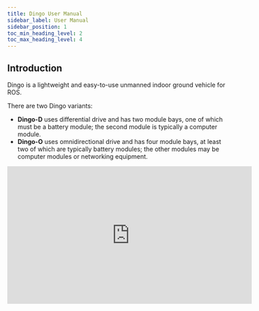 ```yaml
---
title: Dingo User Manual
sidebar_label: User Manual
sidebar_position: 1
toc_min_heading_level: 2
toc_max_heading_level: 4
---
```




<ComponentIntroductionDingo />

## Introduction

Dingo is a lightweight and easy-to-use unmanned indoor ground vehicle for ROS.

There are two Dingo variants:

- **Dingo-D** uses differential drive and has two module bays, one of which must be a battery module; the second module is typically a computer module.
- **Dingo-O** uses omnidirectional drive and has four module bays, at least two of which are typically battery modules; the other modules may be computer modules or networking equipment.

<center>
  <iframe
    width="560"
    height="315"
    src="https://www.youtube.com/embed/NnXYX3Y2KIk"
    title="YouTube video player"
    frameborder="0"
    allow="accelerometer; autoplay; clipboard-write; encrypted-media; gyroscope; picture-in-picture"
    allowfullscreen
  />
</center>

<br />

<ComponentSafetyWarning />

### Shipment Contents

Your Dingo shipment contains the following:

<Tabs groupId="dingo_versions">
  <TabItem
    value="D100"
    label="Dingo 1.0"
  >
    <ul>
      <li>Dingo UGV (Dingo-D or Dingo-O variant)</li>
      <li>One or more batteries of the following type:</li>
      <ul>
        <li>12 V sealed lead-acid (SLA) batteries</li>
        <li>14.4 V lithium batteries</li>
      </ul>
      <li>One or more universal chargers for your batteries</li>
      <li>One Sony PS4 Bluetooth controller</li>
      <li>One Dingo quick start guide</li>
      <li>Accessories:</li>
      <ul>
        <li>USB cable (x1): USB Cable, Type A to Micro B (0.3 m)</li>
        <li>Molex connectors (x2): Molex P/N - 0039012040</li>
        <li>Molex crimp pins (x8): Molex P/N - 0039000073</li>
        <li>Fuse 5A (x1): Littelfuse Inc. P/N - 0891005.NXS</li>
        <li>Fuse 10A (x1): Littelfuse Inc. P/N - 0891010.NXS</li>
        <li>Fuse 20A (x1): Littelfuse Inc. P/N - 0891020.NXS</li>
        <li>Fuse 30A (x1): Littelfuse Inc. P/N - 0891030.NXS</li>
      </ul>
    </ul>
  </TabItem>
  <TabItem
    value="D150"
    label="Dingo 1.5"
    default
  >
    <ul>
      <li>Dingo UGV (Dingo-D or Dingo-O variant)</li>
      <li>One or more batteries of the following type:</li>
      <ul>
        <li>12 V sealed lead-acid (SLA) batteries</li>
        <li>
          12.8 V LiFEPO<sub>4</sub> batteries
        </li>
      </ul>
      <li>One universal charger for your batteries</li>
      <li>One Sony PS4 Bluetooth controller</li>
      <li>One Dingo quick start guide</li>
      <li>Accessories:</li>
      <ul>
        <li>USB cable (x1): USB Cable, Type A to Micro B (0.3 m)</li>
        <li>Molex connectors (x2): Molex P/N - 0039014041</li>
        <li>Molex crimp pins (x8): Molex P/N - 0039000073</li>
        <li>Fuse 5A (x1): Littelfuse Inc. P/N - 0891005.NXS</li>
        <li>Fuse 10A (x1): Littelfuse Inc. P/N - 0891010.NXS</li>
        <li>Fuse 20A (x1): Littelfuse Inc. P/N - 0891020.NXS</li>
      </ul>
    </ul>
  </TabItem>
</Tabs>

If you elected to purchase standard payload modules or custom integration services with Dingo, then additional equipment will be included per your specific configuration, plus further documentation as required.

### Hardware Overview

#### System Architecture

Dingo is built around a computer running Ubuntu (Intel-based computer or Jetson developer kit), paired with a 32-bit microcontroller MCU.
The MCU handles I/O, power supply monitoring, and motor control, as well as supplying data from the integrated IMU.
The communication channel between the MCU and computer is a 100 Mbps Ethernet connection.

#### Exterior Features {#dingo-exterior-features}

The exteriors of Dingo-D and Dingo-O are shown below and include:

- External payload mounts on the top trough cover;
- 98.4 mm diameter wheels (Dingo-D) or 101.6 mm diameter mechanum wheels (Dingo-O);
- Human machine interface panel (HMI);
- Top (yellow) fairings;
- Side access panels;
- Front panel connectors (Dingo 1.5 only):
  - Wired battery charger port
  - DC shore power port
  - WiBotic wireless battery charge port (optional, not shown)

<Tabs groupId="dingo_versions">
  <TabItem
    value="D100"
    label="Dingo 1.0"
  >
    <center>
      <figure>
        <img
          src="/img/robot_images/dingo_images/dingo-d-ext.png"
          width="600"
        />
        <figcaption>Dingo-D 1.0 exterior</figcaption>
      </figure>
    </center>
    <center>
      <figure>
        <img
          src="/img/robot_images/dingo_images/dingo-o-ext.png"
          width="600"
        />
        <figcaption>Dingo-O 1.0 exterior</figcaption>
      </figure>
    </center>
  </TabItem>
  <TabItem
    value="D150"
    label="Dingo 1.5"
    default
  >
    <center>
      <figure>
        <img
          src="/img/robot_images/dingo_images/dingo-d-150-front-ext.png"
          width="700"
        />
        <figcaption>Dingo-D 1.5 exterior, front</figcaption>
      </figure>
      <figure>
        <img
          src="/img/robot_images/dingo_images/dingo-d-150-rear-ext.png"
          width="700"
        />
        <figcaption>Dingo-D 1.5 exterior, rear</figcaption>
      </figure>
    </center>
    <center>
      <figure>
        <img
          src="/img/robot_images/dingo_images/dingo-o-150-front-ext.png"
          width="700"
        />
        <figcaption>Dingo-O 1.5 exterior, front</figcaption>
      </figure>
      <figure>
        <img
          src="/img/robot_images/dingo_images/dingo-o-150-rear-ext.png"
          width="700"
        />
        <figcaption>Dingo-O 1.5 exterior, rear</figcaption>
      </figure>
    </center>
  </TabItem>
</Tabs>

#### Human-Machine Interface (HMI) Details

The human-machine-interface (HMI) panel is shown below and includes from left:

|                                  Icon                                   | Description                                                                                                                                                                                                                                                                                                                                                                                                                |
| :---------------------------------------------------------------------: | :------------------------------------------------------------------------------------------------------------------------------------------------------------------------------------------------------------------------------------------------------------------------------------------------------------------------------------------------------------------------------------------------------------------------- |
|  <img src="/img/robot_images/dingo_images/icon-motor.png" width="50"/>  | **Motion Stop button**: LED is solid green when Dingo is able to drive and is flashing green when the Dingo's motors are disengaged; pressing button toggles the motors between engaged and disengaged mode (further details in [Motion Stop Buttons](#dingo-stop-buttons)); LED is not illuminated when connected to DC shore power or to the wired charger (as the robot is prevented from moving in this state)         |
|  <img src="/img/robot_images/dingo_images/icon-comms.png" width="50"/>  | **Comms indictor**: LED is solid green when communication between the MCU and computer has been established and LED is off otherwise                                                                                                                                                                                                                                                                                       |
|  <img src="/img/robot_images/dingo_images/icon-wifi.png" width="50"/>   | **Wi-Fi indicator**: LED is solid green when Wi-Fi is connected and LED is off otherwise                                                                                                                                                                                                                                                                                                                                   |
| <img src="/img/robot_images/dingo_images/icon-battery.png" width="50"/> | **Battery indicator**: LED is solid green when the battery level is ok, flashing green when connected to DC shore power, solid yellow when the battery level is getting low (should be charged soon), and solid red when the battery level is critical (should be charged immediately)                                                                                                                                     |
|  <img src="/img/robot_images/dingo_images/icon-power.png" width="50"/>  | **System Power button**: LED is solid blue when the system is powered on and running and the LED is flashing blue during the shutdown process; when the system is powered off, pressing the power button begins the power on process; when the system is powered on, a quick press of the power button begins a graceful shutdown and a prolonged press of the power button triggers and immediate power off of the system |

<center>
  <figure>
    <img
      src="/img/robot_images/dingo_images/hmi.png"
      width="300"
    />
    <figcaption>HMI Panel</figcaption>
  </figure>
</center>

#### Payload Details

The interiors of Dingo-D and Dingo-O are shown below along with example payload modules.

To access Dingo's payload modules (computers or batteries), simply slide and remove the top (yellow) fairings.
To access Dingo's MCU PCBA (for user power), remove the four M5 flathead screws from the top trough cover, and then remove the trough cover.

<Tabs groupId="dingo_versions">
  <TabItem
    value="D100"
    label="Dingo 1.0"
  >
    <center>
      <figure>
        <img
          src="/img/robot_images/dingo_images/dingo-d-int.png"
          width="500"
        />
        <figcaption>Area inside Dingo-D 1.0, with example modules</figcaption>
      </figure>
    </center>
    <center>
      <figure>
        <img
          src="/img/robot_images/dingo_images/dingo-o-int.png"
          width="500"
        />
        <figcaption>Area inside Dingo-O 1.0, with example modules</figcaption>
      </figure>
    </center>
  </TabItem>
  <TabItem
    value="D150"
    label="Dingo 1.5"
    default
  >
    <center>
      <figure>
        <img
          src="/img/robot_images/dingo_images/dingo-d-150-int.png"
          width="675"
        />
        <figcaption>Area inside Dingo-D 1.5, with example modules</figcaption>
      </figure>
    </center>
    <center>
      <figure>
        <img
          src="/img/robot_images/dingo_images/dingo-o-150-int.png"
          width="675"
        />
        <figcaption>Area inside Dingo-O 1.5, with example modules</figcaption>
      </figure>
    </center>
  </TabItem>
</Tabs>

#### Corner LEDs and System State

Dingo is equipped with LEDs at the four corners of the robot, which indicate the state of the system:

<Tabs groupId="dingo_fw_versions">
  <TabItem
    value="024"
    label="0.2.4 Firmware"
  >
    <table>
      <thead>
        <tr>
          <th>System State (lowest to highest priority)</th>
          <th>Corner LED Output</th>
        </tr>
      </thead>
      <tbody>
        <tr>
          <td>Idle</td>
          <td>Front LEDs solid white (low intensity), rear LEDs solid red (low intensity)</td>
        </tr>
        <tr>
          <td>Driving</td>
          <td>Front LEDs solid white (medium intensity), rear LEDs solid red (medium intensity)</td>
        </tr>
        <tr>
          <td>Low Battery</td>
          <td>Pulsing orange LEDs</td>
        </tr>
        <tr>
          <td>Reset Required</td>
          <td>Adjacent corners alternating between red and off</td>
        </tr>
        <tr>
          <td>Motion Stop Engaged</td>
          <td>Flashing red LEDs</td>
        </tr>
        <tr>
          <td>System Fault</td>
          <td>Flashing orange LEDs</td>
        </tr>
      </tbody>
    </table>
  </TabItem>
  <TabItem
    value="030"
    label="0.3.0 firmware"
    default
  >
    <table>
      <thead>
        <tr>
          <th>System State (lowest to highest priority)</th>
          <th>Corner LED Output</th>
        </tr>
      </thead>
      <tbody>
        <tr>
          <td>Idle</td>
          <td>Front LEDs solid white (low intensity), rear LEDs solid red (low intensity)</td>
        </tr>
        <tr>
          <td>Driving</td>
          <td>Front LEDs solid white (medium intensity), rear LEDs solid red (medium intensity)</td>
        </tr>
        <tr>
          <td>Low Battery</td>
          <td>Pulsing orange LEDs</td>
        </tr>
        <tr>
          <td>Reset Required</td>
          <td>Adjacent corners alternating between red and off</td>
        </tr>
        <tr>
          <td>Motion Stop Engaged</td>
          <td>Flashing red LEDs</td>
        </tr>
        <tr>
          <td>
            Charging: wired or wireless <b>(Dingo 1.5 only)</b>
          </td>
          <td>Pulsing green LEDs</td>
        </tr>
        <tr>
          <td>Shore Power Connected</td>
          <td>Pulsing blue LEDs</td>
        </tr>
        <tr>
          <td>
            Shore Power Connected and Charging <b>(Dingo 1.5 only)</b>
          </td>
          <td>Pulsing green to blue LEDs</td>
        </tr>
        <tr>
          <td>Puma Fault</td>
          <td>Flashing red LED on Puma at fault, solid red for other corners</td>
        </tr>
        <tr>
          <td>
            Shore Power Fault <b>(Dingo 1.5 only)</b>
          </td>
          <td>Flashing blue and red LEDs</td>
        </tr>
        <tr>
          <td>Battery Fault</td>
          <td>Flashing yellow and red LEDs</td>
        </tr>
        <tr>
          <td>LED Command Timeout</td>
          <td>Solid red</td>
        </tr>
      </tbody>
    </table>
  </TabItem>
</Tabs>

While in "Idle" and "Driving" states, the user can override the LEDs by publishing to the `/mcu/lights` topic.

#### DC Shore Power

Dingo provides a DC Shore Power connection ([internal connector for Dingo 1.0](./integration_dingo#dingo-payload-electrical-integration); [external connector for Dingo 1.5](#dingo-exterior-features))
to allow the system to be powered without requiring batteries to be present. Note that when DC Shore Power is connected, the motors are disabled and it is not possible to drive the
Dingo; however, all other electronics (computers, sensors, etc) will remain enabled.

<Tabs groupId="dingo_versions">
  <TabItem
    value="D100"
    label="Dingo 1.0"
  >
    For Dingo 1.0, to connect the shore power, remove the top trough cover (to access the MCU) and then attach the shore power cable to the 2-port connector labelled "SHORE" on the MCU.
  </TabItem>
  <TabItem
    value="D150"
    label="Dingo 1.5"
    default
  >
    For Dingo 1.5, users can also connect the manual charger while using DC Shore Power to allow the batteries to charge fully with no load present on them. The DC Shore Power supply is an off the shelf Mean Well power supply, part number GST280A15-C6P. This power supply is a 15V, 225W AC/DC converter with a 6 position
    Molex connector that plugs into the mating port on the front of the Dingo.
  </TabItem>
</Tabs>

#### Orientation References

The reference frame used by all Clearpath Robotics ground robots is based on ISO 8855.

When commanded with a positive translational velocity (forward), wheels travel in the positive X-direction.
The direction of the axes differs from those used for roll, pitch, and yaw in aircraft, and care should be taken to ensure that data is interpreted correctly.

<!-- Future: need image -->

### System Specifications

| Specification              | Dingo-D (Differential Drive)                                             | Dingo-O (Omnidirectional Drive)                                          |
| :------------------------- | :----------------------------------------------------------------------- | :----------------------------------------------------------------------- |
| Dimension, Length          | 551 mm                                                                   | 686 mm                                                                   |
| Dimension, Width           | 517 mm                                                                   | 517 mm                                                                   |
| Dimension, Height          | 110 mm                                                                   | 114 mm                                                                   |
| Ground Clearance           | 14 mm                                                                    | 16 mm                                                                    |
| Mass                       | 12 kg                                                                    | 17.5 kg                                                                  |
| Maximum Modules            | 2                                                                        | 4                                                                        |
| Maximum Payload            | 20 kg                                                                    | 25 kg                                                                    |
| Speed, Maximum             | 1.3 m/s                                                                  | 1.3 m/s                                                                  |
| Operating Environment      | Indoor                                                                   | Same as Dingo-D                                                          |
| Operating Time (Dingo 1.0) | 2 hours (1X SLA), 4 hours (1X Lithium)                                   | 2 hours (2X SLA), 4 hours (2X Lithium)                                   |
| Operating Time (Dingo 1.5) | 2 hours (1X SLA), 4 hours (1X LiFEPO<sub>4</sub>)                        | 2 - 6 hours (1X - 3X SLA), 3.5 - 11 hours (1X - 3X LiFEPO<sub>4</sub>)   |
| Battery Chemistry          | Sealed Lead-Acid or Lithium (Dingo 1.0) / LiFEPO<sub>4</sub> (Dingo 1.5) | Same as Dingo-D                                                          |
| Charge Time                | 3.3 hours (1X SLA) or 3.0 hours (1X LiFEPO<sub>4</sub>)                  | 3.3 - 10 hours (1X - 3X SLA) or 3 - 9 hours (1X - 3X LiFEPO<sub>4</sub>) |
| User Power (Dingo 1.0)     | 20 A @ VBAT (11 - 16.8 V), 7A @ 12 V, 5 A @ 5 V                          | Same as Dingo-D                                                          |
| User Power (Dingo 1.5)     | 20 A @ VBAT (11 - 15 V), 10A @ 12 V, 5 A @ 5 V                           | Same as Dingo-D                                                          |
| Communication              | Ethernet, USB 3.0                                                        | Same as Dingo-D                                                          |
| Internal Sensing           | Battery Status, Wheel Odometry, Motor Currents, Onboard IMU              | Same as Dingo-D                                                          |

<center>
  <img
    src="/img/robot_images/dingo_images/dingo_dimensions.png"
    width="800"
  />
</center>

---

## Getting Started

You are ready to go! This section details how to get Dingo into action.
To begin, place Dingo "up on blocks" as described in the [Safety](#safety) section, making sure that the wheels are clear of the ground.

For most Dingo setups, there will be an Onboard Computer which is directly connected to the Dingo and a Remote Computer which is used to control Dingo and gather data.
These two computers must be set up to communicate with each other.

### Onboard Computer Setup

If you purchased an Onboard Computer from Clearpath Robotics with Dingo, it is already installed, connected, and powered.
If not, or to set up your own Onboard Computer, see the [Dingo Tutorials](./tutorials_dingo).

Note that the Onboard Computer must be connected to Dingo's Ethernet port, which is accessible in the center channel.

### Powering Up

If you've just unpacked Dingo from its packaging, you may need to open it up and connect the battery.

Press the power button <img src="/img/robot_images/dingo_images/icon-power.png" width="20" /> on Dingo's HMI panel.
The LEDs should show a test pattern, after which you will wait about 30 seconds for the internal computer to finish booting up.
Once it has finished booting, the Comms indicator <img src="/img/robot_images/dingo_images/icon-comms.png" width="20" /> should turn green.
This indicates that ROS is up on the computer and has established communications with the Dingo base.

### Network Configuration

To get Dingo connected to your local Wi-Fi network, you must first access the Onboard Computer using a wired connection to the robot.
Remove the top trough cover and the appropriate yellow fairing to access the computer module, then connect to one of the network ports with a standard Ethernet cable.
See the [Dingo Tutorials](./tutorials_dingo#dingo-networking) for details.

### Connecting and Using the Controller {#controller}

To use your controller, it must be paired with your Dingo and powered on.
If your purchased the Onboard Computer from Clearpath Robotics, your controller is already paired with your Dingo.
If your controller has become unpaired or if you wish to pair a new controller, following the instructions in the [Dingo Tutorials](./tutorials_dingo#pairing-the-controller).

To teleoperate Dingo, first clear the motion-stop.
Then, power on the controller by pressing the `PS` button on the controller.
Once the blue LED on the top of the controller goes solid, you are paired and ready to drive.

Hold the L1 trigger button (deadman switch) and push the left thumbstick forward to drive the Dingo.
For full speed mode, hold the R1 trigger.
See the figure below for the Sony PS4 controls layout.
If you are not seeing any action, refer to [Support](#dingo-support) to get in touch with support.

<center>
  <figure>
    <img
      src="/img/robot_images/dingo_images/dingo-sony-ps4-controller-labelled.png"
      width="600"
    />
    <figcaption>PS4 Controls Layout</figcaption>
  </figure>
</center>

### Using ROS

<ComponentUsingRos />

### Battery Charging

<Tabs groupId="dingo_versions">
  <TabItem
    value="D100"
    label="Dingo 1.0"
  >
For Dingo 1.0, when finished with the Dingo, press and release the power button <img src="/img/robot_images/dingo_images/icon-power.png" width="20" /> to power it off.
Then remove the batteries for charging.

Dingo's batteries are charged outside the Dingo using the charger(s) provided.

Alternatively, if you have multiple batteries, you can hot-swap them one at a time.
The system will remain operational while hot-swapping as long as there is at least one battery in the system or the system is connected to shore power prior to removing the batteries.
Note that plugging in shore power will engage a motion-stop and it is not possible to drive Dingo while connected to shore power.

The Sealed Lead-Acid batteries have overcurrent protection in the form of an ATO fuse.
The lithium batteries include integrated protections against fault due to overcurrent, overdischarge, and short circuit.
The batteries are rugged and designed for the demanding environments into which Dingo may be deployed.

  </TabItem>
  <TabItem
    value="D150"
    label="Dingo 1.5"
    default
  >
For Dingo 1.5, to charge the batteries, simply connect the manual charger to the charge port on the front of the Dingo. Charging can take place while the unit is powered,
or unpowered, or while the unit is connected to DC Shore Power. The charging current for the SLA system is 6A, and 7A for the LiFEPO<sub>4</sub> system. Care must be
taken when charging while the system is powered, as if the load/total current is higher than the supplied charge current the batteries will continue to drain.
If the total system current is less than the charge current the batteries will charge, but at a reduced rate as the system will be using a portion of the
charger current to maintain operation.  </TabItem>
</Tabs>

For multi-battery systems the charge current is distributed across the number of batteries present in the system, so charging time will increase appropriately.
Care should be taken when removing or installing batteries. The batteries must be at the same charge level or voltage before connecting them together in the system.
The easiest way to ensure this is to have an external charger, and by charging each battery individually with that charger to a full charge so all batteries are at
the same charge level (or voltage). Once at the same level it is ok to connect them together in the unit. Failure to follow this procedure can result in
battery/system damage and/or personal injury.

However, please take note of the following:

- SLA batteries must be charged while in a 0 to +45 ◦C range and discharged while in a -30 to +60 ◦C range.
- Lithium batteries must be charged while in a 0 to +50 ◦C range and discharged while in a -20 to +60 ◦C range.
- LiFEPO<sub>4</sub> batteries must be charged within a 0 to +45 ⁰C range and discharged while in a -20 to +60 ⁰C range

Please contact Clearpath Robotics for additional information about Dingo's batteries or for information about purchasing additional batteries.

---

## Safety Considerations {#safety}

Clearpath Robotics is committed to high standards of safety.
Dingo contains several features to protect the safety of users and the integrity of the robot.

:::caution

Dingo is a fast moving robotic platform. Please read the following notices carefully.

:::

### General Warnings

Dingo is a rugged and high-performance vehicle.
For the safety of yourself and others, always conduct initial experiments and software development with the vehicle raised off the ground.
Place a wooden crate, a set of sawhorses, a sturdy storage tub, or any other solid flat structure having a height greater than 150 mm (6 inches) under Dingo to keep the wheels clear of the ground ("up on blocks").

When starting out, favour slower wheel speeds.
Dingo's control loops can accurately maintain velocities as low as 0.1 m/s.
Operating at such speeds will give you more time to react if things don't go quite as you expect.

### Motion Stop Buttons {#dingo-stop-buttons}

The Motion Stop button <img src="/img/robot_images/dingo_images/icon-motor.png" width="20" /> is located on the HMI Panel at the back of Dingo.
To engage Stop Mode, press the Motion Stop button once; you should see that the green LED by the Motion Stop button is flashing and that all four corner LEDs are flashing red.
To disengage Stop Mode, press the Motion Stop button again; all LEDs should return to their original values.

When in Stop Mode, the Dingo will not drive.
The commands received while in Stop Mode are not buffered; Dingo will always act on the latest commands received.
This means that if the commands are stopped before the Motion Stop button is pressed to disengage Stop Mode, the Dingo will not move.
If the commands are continued, Dingo will move at the speed commanded once the Motion Stop button is pressed to disengage Stop Mode.

Ensure that the Motion Stop button is accessible at all times.
Avoid mounting payloads that extend over the rear of Dingo and would block access to the Motion Stop button.

Note that the Dingo MCU board does provide a breakout to allow an external motion-stop button/switch to be integrated by the end user, which could be used to engage/disengage Stop Mode.
See [Optional External Motion Stop](./integration_dingo#dingo-external-motion-stop) for details on adding an external motion-stop button/switch.

### Electrical System

Dingo is powered by batteries capable of delivering over 2000W for short durations.
This gives Dingo's motors their great performance; however, it is also enough power to cause severe bodily harm.
Always use caution when operating Dingo to avoid personal injury or property damage.
To ensure safety, please observe the following precautions:

- Do not tamper with the battery terminals or wiring.
- Do not tamper with the fuses, except to check and change the fuses.
- Always replace fuses with the same type and rating to ensure continued protection against risk of fires.
- Consult Clearpath Robotics support if you need to service the batteries.
- Do not lay tools or other objects on top of the batteries.
- Charge the battery only with the charger provided by Clearpath Robotics.
- Please dispose of the batteries properly or return them to Clearpath Robotics to do so.

### Lifting and Transport

- Ensure that Dingo's Stop Mode is engaged when transporting short distances and powered off when transporting longer distances.
- Do not push the robot at more than 0.5 m/s (1.6 ft/s) or damage to the motor controls may occur.

### Performance Considerations

Included in Dingo are native software checks and limits to protect the robot.
However, it is recommended to monitor the system's status during usage with the `/status` and `/diagnostics` topics.
These topics provide useful information regarding voltages, currents, temperatures and general health of the system.

### Recommended Safe Work Procedures

<ComponentCommonSafeWorkProcedures />

---

## Support {#dingo-support}

<ComponentSupport />

